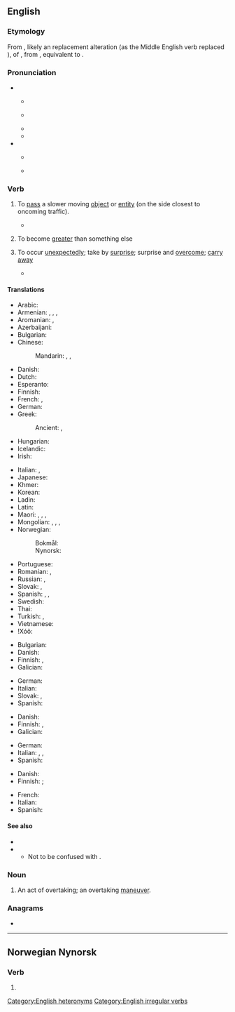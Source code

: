 ==English==

===Etymology===
From {{inh|en|enm|overtaken}}, likely an replacement alteration (as the Middle English verb {{m|enm|taken}} replaced {{m|enm|nimen|t=to take}}), of {{der|en|enm|overnimen|t=to overtake}}, from {{der|en|ang|oferniman|t=to take by surprise, overtake}}, equivalent to {{pre|en|over|take}}.

===Pronunciation===
* {{q|verb}}
** {{a|UK}} {{IPA|en|/əʊvə(ɹ)ˈteɪk/}}
** {{a|US}} {{IPA|en|/oʊvɚˈteɪk/}}
** {{rhymes|en|eɪk|s=3}}
** {{audio|en|en-us-overtake.ogg|Audio (US)}}
* {{q|noun}}
** {{a|UK}} {{IPA|en|/ˈəʊvə(ɹ)teɪk/}}
** {{a|US}} {{IPA|en|/ˈoʊvɚteɪk/}}

===Verb===
{{en-verb|overtakes|overtaking|overtook|overtaken}}

# To [[pass]] a slower moving [[object]] or [[entity]] (on the side closest to oncoming traffic).
#: {{ux|en|The racehorse '''overtook''' the lead pack on the last turn.}}
#: {{ux|en|The car was so slow we were '''overtaken''' by a bus.}}
#* {{quote-journal|en|year=2019|month=October|title=Funding for 20tph East London service|journal=Modern Railways|page=18|text=The station is planned to include platform loops enabling fast trains to '''overtake''' slower ones and is expected to be served by at least four trains per hour towards London.}}
#: {{ant|en|[[undertake]] (to pass a slower moving vehicle on the [[curbside]])}}
# {{lb|en|economics}} To become [[greater]] than something else
# To occur [[unexpectedly]]; take by [[surprise]]; surprise and [[overcome]]; [[carry away]]
#: {{ux|en|Our plans were '''overtaken''' by events.}}
#* {{RQ:Shakespeare Sonnets|sonnet=34|url=https://books.google.com/books?id=vF3QMSp6pg4C&pg=PP51|passage=VVhy didſt thou promiſe ſuch a beautious day, / And make me trauaile forth without my cloake, / To let [[base#Adjective|bace]] cloudes '''ore-take''' me in my way, / Hiding thy [[bravery|brau'ry]] in their rotten ſmoke.}}

====Translations====
{{trans-top|to pass a more slowly moving object}}
* Arabic: {{t|ar|سَبَقَ}}
* Armenian: {{t+|hy|հասնել}}, {{t|hy|[[առաջ]] [[անցնել]]}}, {{t|hy|[[վազանց]] [[անել]]}}, {{t|hy|[[աբգոն]] [[անել]]}} {{qualifier|colloquial}}
* Aromanian: {{t|rup|astrec}}, {{t|rup|antrec}}
* Azerbaijani: {{t+|az|ötmək}}
* Bulgarian: {{t+|bg|задминавам}}
* Chinese:
*: Mandarin: {{t+|cmn|超|tr=chāo|sc=Hani}}, {{t+|cmn|賽過|sc=Hani}}, {{t+|cmn|赛过|tr=sàiguò|sc=Hani}}
* Danish: {{t|da|overhale}}
* Dutch: {{t+|nl|inhalen}}
* Esperanto: {{t-needed|eo}}
* Finnish: {{t+|fi|ohittaa}}
* French: {{t+|fr|dépasser}}, {{t+|fr|doubler}}
* German: {{t+|de|überholen}}
* Greek: {{t+|el|ξεπερνάω}}
*: Ancient: {{t|grc|φθάνω}}, {{t|grc|καταλαμβάνω}}
* Hungarian: {{t+|hu|előz}}
* Icelandic: {{t|is|fara fram úr}}
* Irish: {{t|ga|tar suas|alt=tar suas (le)}}
{{trans-mid}}
* Italian: {{t+|it|superare}}, {{t+|it|sorpassare}}
* Japanese: {{t|ja|追い越す|tr=oikosu}}
* Khmer: {{t+|km|ផ្ដាច់}}
* Korean: {{t|ko|따라잡다}}
* Ladin: {{t|lld|passé dant}}
* Latin: {{t|la|adipiscor}}
* Maori: {{t|mi|taha}}, {{t|mi|hipa}}, {{t|mi|poki}}, {{t|mi|popoki}}
* Mongolian: {{t+|mn|гүйцэх|sc=Cyrl}}, {{t+|mn|нөхөх|sc=Cyrl}}, {{t+|mn|эзэмдэх|sc=Cyrl}}, {{t+|mn|төрөх|sc=Cyrl}}
* Norwegian:
*: Bokmål: {{t|no|kjøre forbi}}
*: Nynorsk: {{t|nn|køyre forbi}}
* Portuguese: {{t+|pt|ultrapassar}}
* Romanian: {{t+|ro|întrece}}, {{t+|ro|depăși}}
* Russian: {{t+|ru|обгоня́ть}}, {{t+|ru|обогна́ть}}
* Slovak: {{t|sk|predbehnúť}}, {{t|sk|predbiehať}}
* Spanish: {{t+|es|rebasar}}, {{t+|es|sobrepasar}}, {{t+|es|adelantar}}
* Swedish: {{t+|sv|köra om}}
* Thai: {{t-needed|th}}
* Turkish: {{t+|tr|sollamak}}, {{t+|tr|geçmek}}
* Vietnamese: {{t-needed|vi}}
* ǃXóõ: {{t|nmn|ǃkʻqáa}}
{{trans-bottom}}

{{trans-top|to catch up with, but not pass}}
* Bulgarian: {{t+|bg|догонвам}}
* Danish: {{t|da|indhente}}
* Finnish: {{t+|fi|saavuttaa}}, {{t|fi|[[saada]] [[kiinni]]}}
* Galician: {{t+|gl|acadar}}
{{trans-mid}}
* German: {{t+|de|aufholen}}
* Italian: {{t+|it|raggiungere}}
* Slovak: {{t|sk|dobehnúť}}, {{t|sk|dobiehať}}
* Spanish: {{t+|es|alcanzar}}
{{trans-bottom}}

{{trans-top|economics: to become greater than something else}}
* Danish: {{t|da|overgå}}
* Finnish: {{t|fi|[[kasvaa]] [[suuremmaksi]] [[kuin]]}}, {{t+|fi|ohittaa}}
* Galician: {{t+|gl|superar}}
{{trans-mid}}
* German: {{t+|de|überholen}}
* Italian: {{t+|it|superare}}, {{t|it|soverchiare}}, {{t+|it|sopraffare}}
* Spanish: {{t+|es|superar}}
{{trans-bottom}}

{{trans-top|to occur unexpectedly take by surprise; surprise and overcome}}
* Danish: {{t+|da|overraske}}
* Finnish: {{t+|fi|yllättää}} {{qualifier|take by surprise}}; {{t+|fi|muuttaa}} {{qualifier|surprise and overcome}}
{{trans-mid}}
* French: {{t+|fr|surprendre}}
* Italian: {{t+|it|sorprendere}}
* Spanish: {{t+|es|sorprender}}
{{trans-bottom}}

====See also====
* {{l|en|exceed}}
* {{l|en|surpass}}
** Not to be confused with {{m|en|take over}}.

===Noun===
{{en-noun}}

# An act of overtaking; an overtaking [[maneuver]].
#: {{ux|en|There wasn't enough distance left before the bend for an '''overtake''', so I had to trundle behind the tractor for another mile.}}

===Anagrams===
* {{anagrams|en|a=aeekortv|take over|takeover}}

[[Category:English heteronyms]]
[[Category:English irregular verbs]]

----

==Norwegian Nynorsk==

===Verb===
{{nn-verb-irreg|overtek|overtok|overteke}} {{catlangname|nn|strong verbs|class 6 strong verbs}}

# {{alternative form of|nn|overtaka}}